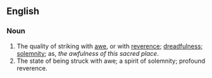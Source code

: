 ==English==
===Noun===
#The quality of striking with [[awe]], or with [[reverence]]; [[dreadfulness]]; [[solemnity]]; as, ''the awfulness of this sacred place''.
#The state of being struck with awe; a spirit of solemnity; profound reverence.